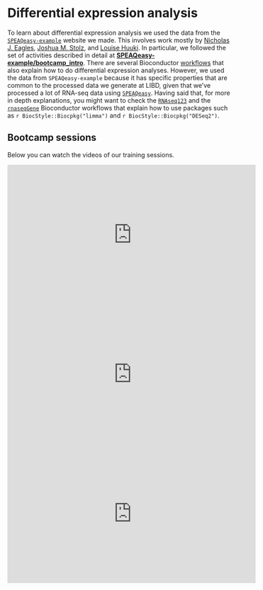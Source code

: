 # Differential expression analysis

To learn about differential expression analysis we used the data from the [`SPEAQeasy-example`](http://research.libd.org/SPEAQeasy-example/) website we made. This involves work mostly by [Nicholas J. Eagles](https://github.com/Nick-Eagles), [Joshua M. Stolz](https://github.com/joshstolz), and [Louise Huuki](https://github.com/lahuuki). In particular, we followed the set of activities described in detail at [**SPEAQeasy-example/bootcamp_intro**](http://research.libd.org/SPEAQeasy-example/bootcamp_intro). There are several Bioconductor [workflows](http://bioconductor.org/packages/release/BiocViews.html#___Workflow) that also explain how to do differential expression analyses. However, we used the data from `SPEAQeasy-example` because it has specific properties that are common to the processed data we generate at LIBD, given that we've processed a lot of RNA-seq data using [`SPEAQeasy`](http://research.libd.org/SPEAQeasy/). Having said that, for more in depth explanations, you might want to check the [`RNAseq123`](http://bioconductor.org/packages/release/workflows/vignettes/RNAseq123/inst/doc/limmaWorkflow.html) and the [`rnaseqGene`](http://bioconductor.org/packages/release/workflows/vignettes/rnaseqGene/inst/doc/rnaseqGene.html) Bioconductor workflows that explain how to use packages such as `r BiocStyle::Biocpkg("limma")` and `r BiocStyle::Biocpkg("DESeq2")`.


## Bootcamp sessions

Below you can watch the videos of our training sessions.

<iframe width="560" height="315" src="https://www.youtube.com/embed/-tUHQd4o33Y" frameborder="0" allow="accelerometer; autoplay; clipboard-write; encrypted-media; gyroscope; picture-in-picture" allowfullscreen></iframe>

<iframe width="560" height="315" src="https://www.youtube.com/embed/X9drrxmqooA" frameborder="0" allow="accelerometer; autoplay; clipboard-write; encrypted-media; gyroscope; picture-in-picture" allowfullscreen></iframe>

<iframe width="560" height="315" src="https://www.youtube.com/embed/Ar2bVFtHDoA" frameborder="0" allow="accelerometer; autoplay; clipboard-write; encrypted-media; gyroscope; picture-in-picture" allowfullscreen></iframe>
